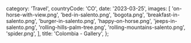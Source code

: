   category: 'Travel',
  countryCode: 'CO',
  date: '2023-03-25',
  images: [
    'on-horse-with-view.png',
    'bed-in-salento.png',
    'bogota.png',
    'breakfast-in-salento.png',
    'burger-in-salento.png',
    'happy-on-horse.png',
    'jeeps-in-salento.png',
    'rolling-hills-palm-tree.png',
    'rolling-mountains-salento.png',
    'spider.png',
  ],
  title: 'Colombia - Gallery',
};
